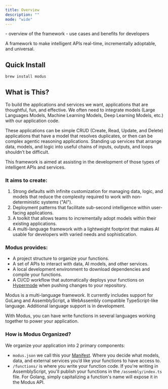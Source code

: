 ```yaml
---
title: Overview
description: ""
mode: "wide"
---
```


<Warning>
  - overview of the framework - use cases and benefits for developers
</Warning>

A framework to make intelligent APIs real-time, incrementally adoptable, and universal. 

## Quick Install


```bash
brew install modus
```



## What is This?

To build the applications and services we want, applications that are thoughtful, fun, and effective. We often need to integrate models (Large Languages Models, Machine Learning Models, Deep Learning Models, etc.) with our application code. 

These applications can be simple CRUD (Create, Read, Update, and Delete) applications that have a model that resolves duplicates, or then can be complex agentic reasoning applications. Standing up services that arrange data, models, and logic into useful chains of inputs, outputs, and loops shouldn’t be difficult. 

This framework is aimed at assisting in the development of those types of intelligent APIs and services.


### It aims to create:
1. Strong defaults with infinite customization for managing data, logic, and models that reduce the complexity required to work with non-deterministic systems ("AI"). 
2. Deployment patterns that facilitate sub-second intelligence within user-facing applications.
3. A toolkit that allows teams to incrementally adopt models within their existing applications. 
4. A multi-language framework with a lightweight footprint that makes AI usable for developers with varied needs and sophistication.


### Modus provides:

- A project structure to organize your functions.
- A set of APIs to interact with data, AI models, and other services.
- A local development environment to download dependencies and compile your functions.
- A CI/CD workflow that automatically deploys your functions on [Hypermode](hypermode.com/new) when pushing changes to your repository.

<Note>
Modus is a multi-language framework. It currently includes support for GoLang and AssemblyScript, a WebAssembly compatible TypeScript-like language. Additional language support is in development. 

With Modus, you can have write functions in several languages working together to power your application.
</Note>

### How is Modus Organized? 

We organize your application into 2 primary components:

- `modus.json` we call this your [Manifest](https://hypermode-modus-docs.mintlify.app/modus/app-manifest). Where you decide what models, data, and external services you’d like your functions to have access to. 
- `/functions/` is where you write your function code. If you're writing in AssemblyScript, you'll publish your functions in the `/assembly/index.ts` file. For Golang, simply capitalizing a function's name will expose it in the Modus API. 
